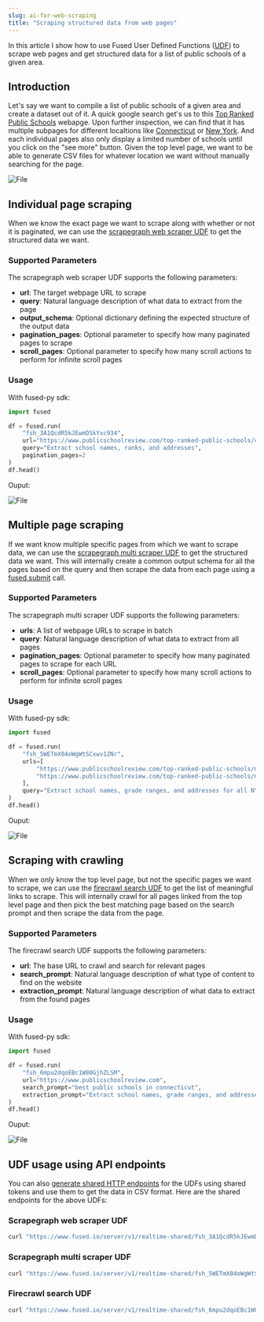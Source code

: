 ```yaml
---
slug: ai-for-web-scraping
title: "Scraping structured data from web pages"
---
```


In this article I show how to use Fused User Defined Functions ([UDF](/core-concepts/write/)) to scrape web pages and get structured data for a list of public schools of a given area.


## Introduction

Let's say we want to compile a list of public schools of a given area and create a dataset out of it. A quick google search get's us to this [Top Ranked Public Schools](https://www.publicschoolreview.com/top-ranked-public-schools) webapge. Upon further inspection, we can find that it has multiple subpages for different localtions like [Connecticut](https://www.publicschoolreview.com/top-ranked-public-schools/connecticut) or [New York](https://www.publicschoolreview.com/top-ranked-public-schools/new-york).
And each individual pages also only display a limited number of schools until you click on the "see more" button. Given the top level page, we want to be able to generate CSV files for whatever location we want without manually searching for the page.


<div style={{textAlign: 'center'}}>
<img src={SeeMoreImg} alt="File" style={{}} />
</div>

## Individual page scraping

When we know the exact page we want to scrape along with whether or not it is paginated, we can use the [scrapegraph web scraper UDF](https://www.fused.io/workbench/udf/catalog/scrapegraph_web_scraper-0a121078-1b03-4c62-ba23-274ffb4c7568) to get the structured data we want.

### Supported Parameters

The scrapegraph web scraper UDF supports the following parameters:

- **url**: The target webpage URL to scrape
- **query**: Natural language description of what data to extract from the page
- **output_schema**: Optional dictionary defining the expected structure of the output data
- **pagination_pages**: Optional parameter to specify how many paginated pages to scrape
- **scroll_pages**: Optional parameter to specify how many scroll actions to perform for infinite scroll pages

### Usage

With fused-py sdk:

```python
import fused

df = fused.run(
    "fsh_3A1QcdR5kJEwmDSkYxc934",
    url="https://www.publicschoolreview.com/top-ranked-public-schools/connecticut/tab/all/num/1",
    query="Extract school names, ranks, and addresses",
    pagination_pages=2
)
df.head()
```

Ouput:


<div style={{textAlign: 'center'}}>
<img src={DfOutput} alt="File" style={{}} />
</div>

## Multiple page scraping

If we want know multiple specific pages from which we want to scrape data, we can use the [scrapegraph multi scraper UDF](https://www.fused.io/workbench/udf/catalog/scrapegraph_multi_scraper-8aaafa63-3888-4f12-8d31-6e3f9098b2ae) to get the structured data we want.
This will internally create a common output schema for all the pages based on the query and then scrape the data from each page using a [fused.submit](/python-sdk/top-level-functions/#fusedsubmit) call.

### Supported Parameters

The scrapegraph multi scraper UDF supports the following parameters:

- **urls**: A list of webpage URLs to scrape in batch
- **query**: Natural language description of what data to extract from all pages
- **pagination_pages**: Optional parameter to specify how many paginated pages to scrape for each URL
- **scroll_pages**: Optional parameter to specify how many scroll actions to perform for infinite scroll pages

### Usage

With fused-py sdk:

```python
import fused

df = fused.run(
    "fsh_5WETmX04oWgWtSCxwv1ZNr",
    urls=[
        "https://www.publicschoolreview.com/top-ranked-public-schools/new-york/tab/all/num/1",
        "https://www.publicschoolreview.com/top-ranked-public-schools/new-york/tab/all/num/3",
    ],
    query="Extract school names, grade ranges, and addresses for all NYC schools"
)
df.head()
```

Ouput:


<div style={{textAlign: 'center'}}>
<img src={DfOutput2} alt="File" style={{}} />
</div>

## Scraping with crawling

When we only know the top level page, but not the specific pages we want to scrape, we can use the [firecrawl search UDF](https://www.fused.io/workbench/udf/catalog/firecrawl_search-43935d03-7e82-4173-baa8-2f0e63d0c473) to get the list of meaningful links to scrape.
This will internally crawl for all pages linked from the top level page and then pick the best matching page based on the search prompt and then scrape the data from the page.

### Supported Parameters

The firecrawl search UDF supports the following parameters:

- **url**: The base URL to crawl and search for relevant pages
- **search_prompt**: Natural language description of what type of content to find on the website
- **extraction_prompt**: Natural language description of what data to extract from the found pages

### Usage

With fused-py sdk:

```python
import fused

df = fused.run(
    "fsh_6mpu2dqoEBc1W80GjhZLSM",
    url="https://www.publicschoolreview.com",
    search_prompt="best public schools in connecticut",
    extraction_prompt="Extract school names, grade ranges, and addresses"
)
df.head()
```
Ouput:


<div style={{textAlign: 'center'}}>
<img src={DfOutput3} alt="File" style={{}} />
</div>


## UDF usage using API endpoints

You can also [generate shared HTTP endpoints](/core-concepts/run-udfs/run-small-udfs/#https-requests) for the UDFs using shared tokens and use them to get the data in CSV format.
Here are the shared endpoints for the above UDFs:

### Scrapegraph web scraper UDF

```bash
curl "https://www.fused.io/server/v1/realtime-shared/fsh_3A1QcdR5kJEwmDSkYxc934/run/file?dtype_out_vector=csv"
```

### Scrapegraph multi scraper UDF

```bash
curl "https://www.fused.io/server/v1/realtime-shared/fsh_5WETmX04oWgWtSCxwv1ZNr/run/file?&dtype_out_vector=csv"
```

### Firecrawl search UDF

```bash
curl "https://www.fused.io/server/v1/realtime-shared/fsh_6mpu2dqoEBc1W80GjhZLSM/run/file?dtype_out_vector=csv"
```